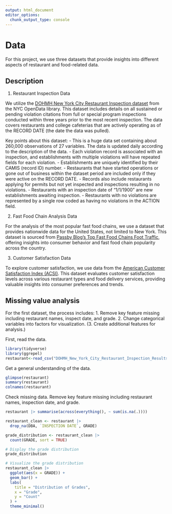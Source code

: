 ```yaml
---
output: html_document
editor_options: 
  chunk_output_type: console
---
```

# Data
For this project, we use three datasets that provide insights into different aspects of restaurant and food-related data.

## Description
1. Restaurant Inspection Data

We utilize the [DOHMH New York City Restaurant Inspection dataset](https://data.cityofnewyork.us/Health/DOHMH-New-York-City-Restaurant-Inspection-Results/43nn-pn8j/about_data) from the NYC OpenData library. This dataset includes details on all sustained or pending violation citations from full or special program inspections conducted within three years prior to the most recent inspection. The data covers restaurants and college cafeterias that are actively operating as of the RECORD DATE (the date the data was pulled).

Key points about this dataset:
	- This is a huge data set containing about 260,000 observations of 27 variables. The data is updated daily according to the description of the data.
	- Each violation record is associated with an inspection, and establishments with multiple violations will have repeated fields for each violation.
	- Establishments are uniquely identified by their CAMIS (record ID) number.
	- Restaurants that have started operations or gone out of business within the dataset period are included only if they were active on the RECORD DATE.
	- Records also include restaurants applying for permits but not yet inspected and inspections resulting in no violations.
	- Restaurants with an inspection date of “1/1/1900” are new establishments awaiting inspection.
	- Restaurants with no violations are represented by a single row coded as having no violations in the ACTION field.

2. Fast Food Chain Analysis Data

For the analysis of the most popular fast food chains, we use a dataset that provides nationwide data for the United States, not limited to New York. This dataset is sourced from [Passby Blog’s Top Fast Food Chains Foot Traffic](https://passby.com/blog/top-fast-food-chains-foot-traffic/), offering insights into consumer behavior and fast food chain popularity across the country.

3. Customer Satisfaction Data

To explore customer satisfaction, we use data from the [American Customer Satisfaction Index (ACSI)](https://theacsi.org/industries/restaurant/food-delivery/). This dataset evaluates customer satisfaction levels across various restaurant types and food delivery services, providing valuable insights into consumer preferences and trends.

## Missing value analysis

For the first dataset, the process includes:
1. Remove key feature missing including restaurant names, inspect date, and grade.
2. Change categorical variables into factors for visualization.
(3. Create additional features for analysis.)

First, read the data.
```r
library(tidyverse)
library(ggrepel)
restaurant<-read_csv("DOHMH_New_York_City_Restaurant_Inspection_Results_20241120.csv")
```

Get a general understanding of the data.
```r
glimpse(restaurant)
summary(restaurant)
colnames(restaurant)
```

Check missing data.
Remove key feature missing including restaurant names, inspection date, and grade.
```r
restaurant |> summarise(across(everything(), ~ sum(is.na(.))))

restaurant_clean <- restaurant |>
  drop_na(DBA, `INSPECTION DATE`, GRADE)
```

```r
grade_distribution <- restaurant_clean |>
  count(GRADE, sort = TRUE)

# Display the grade distribution
grade_distribution

# Visualize the grade distribution
restaurant_clean |>
  ggplot(aes(x = GRADE)) +
  geom_bar() +
  labs(
    title = "Distribution of Grades",
    x = "Grade",
    y = "Count"
  ) +
  theme_minimal()
```

